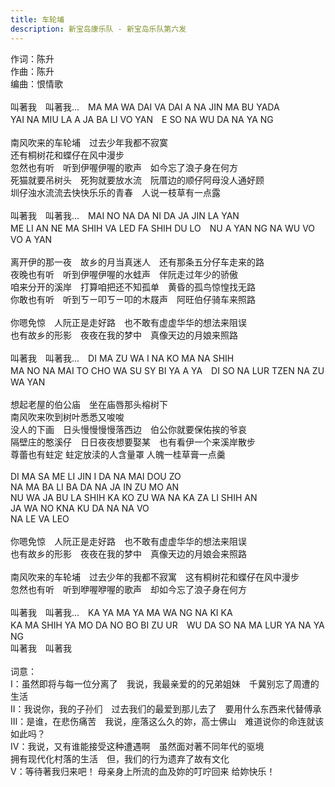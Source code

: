 ```yaml
---
title: 车轮埔
description: 新宝岛康乐队 - 新宝岛乐队第六发
---
```


作词：陈升<br />作曲：陈升<br />编曲：恨情歌<br /><br />叫著我　叫著我...　MA MA WA DAI VA DAI A NA JIN MA BU YADA<br />YAI NA MIU LA A JA BA LI VO YAN　E SO NA WU DA NA YA NG<br /><br />南风吹来的车轮埔　过去少年我都不寂寞<br />还有桐树花和蝶仔在风中漫步<br />忽然也有听　听到伊喔伊喔的歌声　如今忘了浪子身在何方<br />死猫就要吊树头　死狗就要放水流　阮厝边的顺仔阿母没人通好顾<br />圳仔浊水流流去快快乐乐的青春　人说一枝草有一点露<br /><br />叫著我　叫著我...　MAI NO NA DA NI DA JA JIN LA YAN<br />ME LI AN NE MA SHIH VA LED FA SHIH DU LO　NU A YAN NG NA WU VO VO A YAN<br /><br />离开伊的那一夜　故乡的月当真迷人　还有那条五分仔车走来的路<br />夜晚也有听　听到伊喔伊喔的水蛙声　伴阮走过年少的骄傲<br />咱来分开的溪岸　打算咱把还不知孤单　黄昏的孤鸟惊惶找无路<br />你敢也有听　听到ㄎㄧ叩ㄎㄧ叩的木屐声　阿旺伯仔骑车来照路<br /><br />你嗯免惊　人阮正是走好路　也不敢有虚虚华华的想法来阻误<br />也有故乡的形影　夜夜在我的梦中　真像天边的月娘来照路<br /><br />叫著我　叫著我...　DI MA ZU WA I NA KO MA NA SHIH<br />MA NO NA MAI TO CHO WA SU SY BI YA A YA　DI SO NA LUR TZEN NA ZU WA YAN<br /><br />想起老屋的伯公庙　坐在庙唇那头榕树下<br />南风吹来吹到树叶悉悉又唆唆<br />没人的下画　日头慢慢慢慢落西边　伯公你就要保佑挨的爷哀<br />隔壁庄的憨溪仔　日日夜夜想要娶某　也有看伊一个来溪岸散步<br />尊蕾也有蛀定 蛀定放渎的人含量罩 人魄一桂草膏一点羹<br /><br />DI MA SA ME LI JIN I DA NA MAI DOU ZO<br />NA MA BA LI BA DA NA JA IN ZU MO AN<br />NU WA JA BU LA SHIH KA KO ZU WA NA KA ZA LI SHIH AN<br />JA WA NO KNA KU DA NA NA VO<br />NA LE VA LEO<br /><br />你嗯免惊　人阮正是走好路　也不敢有虚虚华华的想法来阻误<br />也有故乡的形影　夜夜在我的梦中　真像天边的月娘会来照路<br /><br />南风吹来的车轮埔　过去少年的我都不寂寓　这有桐树花和蝶仔在风中漫步<br />忽然也有听　听到咿喔咿喔的歌声　却如今忘了浪子身在何方<br /><br />叫著我　叫著我...　KA YA MA YA MA WA NG NA KI KA<br />KA MA SHIH YA MO DA NO BO BI ZU UR　WU DA SO NA MA LUR YA NA YA NG<br />叫著我　叫著我<br /><br />词意：<br />Ⅰ：虽然即将与每一位分离了　我说，我最亲爱的的兄弟姐妹　千冀别忘了周遭的生活<br />Ⅱ：我说你，我的子孙们　过去我们的最爱到那儿去了　要用什么东西来代替傅承<br />Ⅲ：是谁，在悲伤痛苦　我说，座落这么久的妳，高士佛山　难道说你的命连就该如此吗？<br />Ⅳ：我说，又有谁能接受这种遭遇啊　虽然面对著不同年代的驱境<br />拥有现代化村落的生活　但，我们的行为遗弃了故有文化<br />Ⅴ：等待著我归来吧！ 母亲身上所流的血及妳的叮咛回来 给妳快乐！